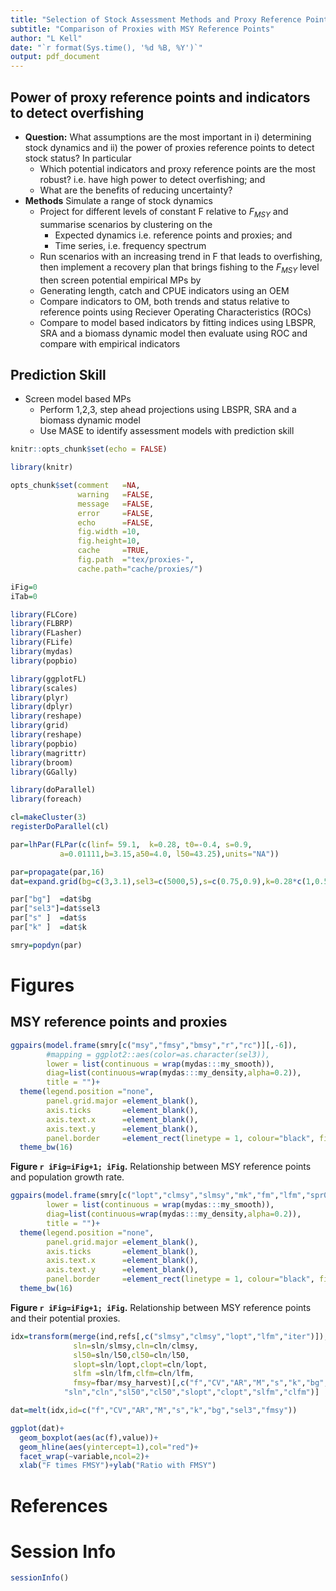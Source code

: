 ```yaml
---
title: "Selection of Stock Assessment Methods and Proxy Reference Points for use in Management Procedures"
subtitle: "Comparison of Proxies with MSY Reference Points"
author: "L Kell"
date: "`r format(Sys.time(), '%d %B, %Y')`"
output: pdf_document
---
```


## Power of proxy reference points and indicators to detect overfishing

+ **Question:** What assumptions are the most important in i) determining stock dynamics and ii) the power of proxies reference points to detect stock status?  In particular    
  - Which potential indicators and proxy reference points are the most robust? i.e. have high power to detect overfishing; and  
  - What are the benefits of reducing uncertainty?
    
+ **Methods** Simulate a range of stock dynamics
   - Project for different levels of constant F relative to $F_{MSY}$ and summarise scenarios by clustering on the
      - Expected dynamics i.e. reference points and proxies; and  
      - Time series, i.e. frequency spectrum
   - Run scenarios with an increasing trend in F that leads to overfishing, then implement a recovery plan that brings fishing to the $F_{MSY}$ level then screen potential empirical MPs by
  - Generating length, catch and CPUE indicators using an OEM
  - Compare indicators to OM, both trends and status relative to reference points using Reciever Operating Characteristics (ROCs)
  - Compare to model based indicators by fitting indices using LBSPR, SRA and a biomass dynamic model then evaluate using ROC and compare with empirical indicators


## Prediction Skill

+ Screen model based MPs
  - Perform 1,2,3, step ahead projections using LBSPR, SRA and a biomass dynamic model
  - Use MASE to identify assessment models with prediction skill

```r
knitr::opts_chunk$set(echo = FALSE)

library(knitr)

opts_chunk$set(comment   =NA, 
               warning   =FALSE, 
               message   =FALSE, 
               error     =FALSE, 
               echo      =FALSE,
               fig.width =10, 
               fig.height=10,
               cache     =TRUE, 
               fig.path  ="tex/proxies-",
               cache.path="cache/proxies/")

iFig=0
iTab=0
```
```r
library(FLCore)
library(FLBRP)
library(FLasher)
library(FLife)
library(mydas)
library(popbio)

library(ggplotFL)
library(scales)
library(plyr)
library(dplyr)
library(reshape)
library(grid)
library(reshape)
library(popbio)
library(magrittr)
library(broom)
library(GGally)
```

```r
library(doParallel)
library(foreach)

cl=makeCluster(3)
registerDoParallel(cl)
```

```r
par=lhPar(FLPar(c(linf= 59.1,  k=0.28, t0=-0.4, s=0.9,
           a=0.01111,b=3.15,a50=4.0, l50=43.25),units="NA"))

par=propagate(par,16)
dat=expand.grid(bg=c(3,3.1),sel3=c(5000,5),s=c(0.75,0.9),k=0.28*c(1,0.5))

par["bg"]  =dat$bg
par["sel3"]=dat$sel3
par["s" ]  =dat$s
par["k" ]  =dat$k
```

```r
smry=popdyn(par)
```

# Figures

## MSY reference points and proxies

```r
ggpairs(model.frame(smry[c("msy","fmsy","bmsy","r","rc")][,-6]),
        #mapping = ggplot2::aes(color=as.character(sel3)),
        lower = list(continuous = wrap(mydas:::my_smooth)),
        diag=list(continuous=wrap(mydas:::my_density,alpha=0.2)),
        title = "")+
  theme(legend.position ="none",
        panel.grid.major =element_blank(),
        axis.ticks       =element_blank(),
        axis.text.x      =element_blank(),
        axis.text.y      =element_blank(),
        panel.border     =element_rect(linetype = 1, colour="black", fill=NA))+
  theme_bw(16)
```


**Figure `r iFig=iFig+1; iFig`.**  Relationship between MSY reference points and population growth rate.


```r
ggpairs(model.frame(smry[c("lopt","clmsy","slmsy","mk","fm","lfm","spr0","msy","fmsy","bmsy")])[,-11],
        lower = list(continuous = wrap(mydas:::my_smooth)),
        diag=list(continuous=wrap(mydas:::my_density,alpha=0.2)),  
        title = "")+
  theme(legend.position ="none",
        panel.grid.major =element_blank(),
        axis.ticks       =element_blank(),
        axis.text.x      =element_blank(),
        axis.text.y      =element_blank(),
        panel.border     =element_rect(linetype = 1, colour="black", fill=NA))+
  theme_bw(16)
```

**Figure `r iFig=iFig+1; iFig`.** Relationship between MSY reference points and their potential proxies.


```r
idx=transform(merge(ind,refs[,c("slmsy","clmsy","lopt","lfm","iter")]),
              sln=sln/slmsy,cln=cln/clmsy,
              sl50=sln/l50,cl50=cln/l50,
              slopt=sln/lopt,clopt=cln/lopt,
              slfm =sln/lfm,clfm=cln/lfm,
              fmsy=fbar/msy_harvest)[,c("f","CV","AR","M","s","k","bg","sel3","fmsy",
            "sln","cln","sl50","cl50","slopt","clopt","slfm","clfm")]

dat=melt(idx,id=c("f","CV","AR","M","s","k","bg","sel3","fmsy"))

ggplot(dat)+
  geom_boxplot(aes(ac(f),value))+
  geom_hline(aes(yintercept=1),col="red")+
  facet_wrap(~variable,ncol=2)+
  xlab("F times FMSY")+ylab("Ratio with FMSY")
```


# References {#References}

\newpage
# Session Info

```r
sessionInfo()
```


